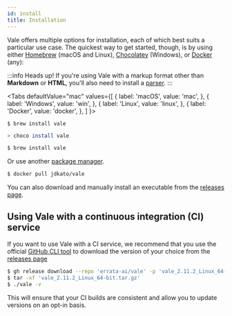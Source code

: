 ```yaml
---
id: install
title: Installation
---
```



Vale offers multiple options for installation, each of which best suits a particular use case. The
quickest way to get started, though, is by using either
[Homebrew](https://formulae.brew.sh/formula/vale#default) (macOS and Linux),
[Chocolatey](https://chocolatey.org/packages/vale) (Windows), or
[Docker](https://hub.docker.com/r/jdkato/vale) (any):

:::info Heads up!
If you're using Vale with a markup format other than **Markdown** or **HTML**, you'll also need to
install a [parser](/vale/scoping#formats).
:::

<Tabs
  defaultValue="mac"
  values={[
    { label: 'macOS', value: 'mac', },
    { label: 'Windows', value: 'win', },
    { label: 'Linux', value: 'linux', },
    { label: 'Docker', value: 'docker', },
  ]
}>
<TabItem value="mac">

```shell
$ brew install vale
```

</TabItem>
<TabItem value="win">

```bash
> choco install vale
```

</TabItem>
<TabItem value="linux">

```bash
$ brew install vale
```
Or use another [package manager](https://repology.org/project/vale/versions).
</TabItem>

<TabItem value="docker">

```bash
$ docker pull jdkato/vale
```
</TabItem>
</Tabs>

You can also download and manually install an executable from the
[releases page](https://github.com/errata-ai/vale/releases).

## Using Vale with a continuous integration \(CI\) service

If you want to use Vale with a CI service, we recommend that you use the
official [GitHub CLI tool][1] to download the version of your choice from the
[releases page][2]

```bash
$ gh release download --repo 'errata-ai/vale' -p 'vale_2.11.2_Linux_64-bit.tar.gz'
$ tar -xf 'vale_2.11.2_Linux_64-bit.tar.gz'
$ ./vale -v
```

This will ensure that your CI builds are consistent and allow you to update
versions on an opt-in basis.

[1]: https://cli.github.com/
[2]: https://github.com/errata-ai/vale/releases
